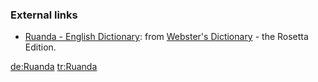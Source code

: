 === External links ===
*[http://www.websters-online-dictionary.org/definition/Ruanda-english/ Ruanda - English Dictionary]: from [http://www.websters-online-dictionary.org/ Webster's Dictionary] - the Rosetta Edition.

[[de:Ruanda]]
[[tr:Ruanda]]